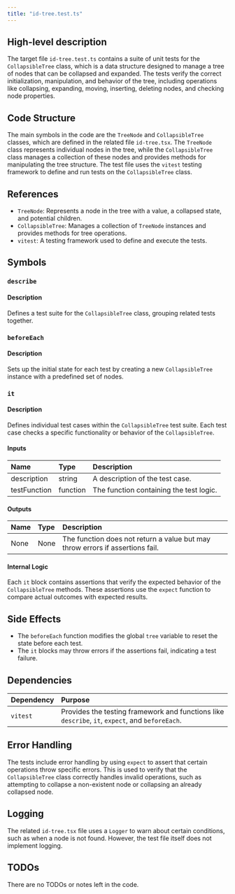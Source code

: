 ```yaml
---
title: "id-tree.test.ts"
---
```


## High-level description

The target file `id-tree.test.ts` contains a suite of unit tests for the `CollapsibleTree` class, which is a data structure designed to manage a tree of nodes that can be collapsed and expanded. The tests verify the correct initialization, manipulation, and behavior of the tree, including operations like collapsing, expanding, moving, inserting, deleting nodes, and checking node properties.

## Code Structure

The main symbols in the code are the `TreeNode` and `CollapsibleTree` classes, which are defined in the related file `id-tree.tsx`. The `TreeNode` class represents individual nodes in the tree, while the `CollapsibleTree` class manages a collection of these nodes and provides methods for manipulating the tree structure. The test file uses the `vitest` testing framework to define and run tests on the `CollapsibleTree` class.

## References

- `TreeNode`: Represents a node in the tree with a value, a collapsed state, and potential children.
- `CollapsibleTree`: Manages a collection of `TreeNode` instances and provides methods for tree operations.
- `vitest`: A testing framework used to define and execute the tests.

## Symbols

### `describe`
#### Description
Defines a test suite for the `CollapsibleTree` class, grouping related tests together.

### `beforeEach`
#### Description
Sets up the initial state for each test by creating a new `CollapsibleTree` instance with a predefined set of nodes.

### `it`
#### Description
Defines individual test cases within the `CollapsibleTree` test suite. Each test case checks a specific functionality or behavior of the `CollapsibleTree`.

#### Inputs
| Name | Type | Description |
|:-----|:-----|:------------|
| description | string | A description of the test case. |
| testFunction | function | The function containing the test logic. |

#### Outputs
| Name | Type | Description |
|:-----|:-----|:------------|
| None | None | The function does not return a value but may throw errors if assertions fail. |

#### Internal Logic
Each `it` block contains assertions that verify the expected behavior of the `CollapsibleTree` methods. These assertions use the `expect` function to compare actual outcomes with expected results.

## Side Effects

- The `beforeEach` function modifies the global `tree` variable to reset the state before each test.
- The `it` blocks may throw errors if the assertions fail, indicating a test failure.

## Dependencies

| Dependency | Purpose |
|:-----------|:--------|
| `vitest` | Provides the testing framework and functions like `describe`, `it`, `expect`, and `beforeEach`. |

## Error Handling

The tests include error handling by using `expect` to assert that certain operations throw specific errors. This is used to verify that the `CollapsibleTree` class correctly handles invalid operations, such as attempting to collapse a non-existent node or collapsing an already collapsed node.

## Logging

The related `id-tree.tsx` file uses a `Logger` to warn about certain conditions, such as when a node is not found. However, the test file itself does not implement logging.

## TODOs

There are no TODOs or notes left in the code.